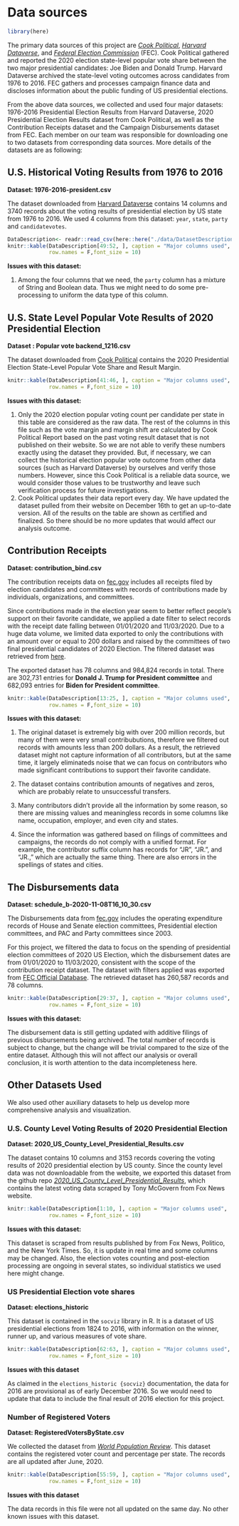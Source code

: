 # Data sources

```r
library(here)
```

The primary data sources of this project are [*Cook Political*](https://cookpolitical.com/), [*Harvard Dataverse*](https://dataverse.harvard.edu/dataset.xhtml?persistentId=doi:10.7910/DVN/42MVDX), and  [*Federal Election Commission*](http://fec.gov/data/) (FEC). Cook Political gathered and reported the 2020 election state-level popular vote share between the two major presidential candidates: Joe Biden and Donald Trump. Harvard Dataverse archived the state-level voting outcomes across candidates from 1976 to 2016. FEC gathers and processes campaign finance data and discloses information about the public funding of US presidential elections. 

From the above data sources, we collected and used four major datasets: 1976-2016 Presidential Election Results from Harvard Dataverse, 2020 Presidential Election Results dataset from Cook Political, as well as the Contribution Receipts dataset and the Campaign Disbursements dataset from FEC. Each member on our team was responsible for downloading one to two datasets from corresponding data sources. More details of the datasets are as following:


## U.S. Historical Voting Results from 1976 to 2016

**Dataset: 1976-2016-president.csv** 

The dataset downloaded from [Harvard Dataverse](https://dataverse.harvard.edu/dataset.xhtml?persistentId=doi:10.7910/DVN/42MVDX) contains 14 columns and 3740 records about the voting results of presidential election by US state from 1976 to 2016. We used 4 columns from this dataset: `year`, `state`, `party` and `candidatevotes`.

```r
DataDescription<- readr::read_csv(here::here("./data/DatasetDescription.csv"))
knitr::kable(DataDescription[49:52, ], caption = "Major columns used",
             row.names = F,font_size = 10)
```

**Issues with this dataset: **

1. Among the four columns that we need, the `party` column has a mixture of String and Boolean data. Thus we might need to do some pre-processing to uniform the data type of this column. 

## U.S. State Level Popular Vote Results of 2020 Presidential Election

**Dataset : Popular vote backend_1216.csv**

The dataset downloaded from [Cook Political](https://cookpolitical.com/2020-national-popular-vote-tracker) contains the 2020 Presidential Election State-Level Popular Vote Share and Result Margin.

```r
knitr::kable(DataDescription[41:46, ], caption = "Major columns used",
             row.names = F,font_size = 10)
```

**Issues with this dataset: **

1. Only the 2020 election popular voting count per candidate per state in this table are considered as the raw data. The rest of the columns in this file such as the vote margin and margin shift are calculated by Cook Political Report based on the past voting result dataset that is not published on their website. So we are not able to verify these numbers exactly using the dataset they provided. But, if necessary, we can collect the historical election popular vote outcome from other data sources (such as Harvard Dataverse) by ourselves and verify those numbers. However, since this Cook Political is a reliable data source, we would consider those values to be trustworthy and leave such verification process for future investigations.
2. Cook Political updates their data report every day. We have updated the dataset pulled from their website on December 16th to get an up-to-date version. All of the results on the table are shown as certified and finalized. So there should be no more updates that would affect our analysis outcome. 

## Contribution Receipts

**Dataset: contribution_bind.csv**

The contribution receipts data on [fec.gov](https://www.fec.gov/) includes all receipts filed by election candidates and committees with records of contributions made by individuals, organizations, and committees. 
 
Since contributions made in the election year seem to better reflect people's support on their favorite candidate, we applied a date filter to select records with the receipt date falling between 01/01/2020 and 11/03/2020. Due to a huge data volume, we limited data exported to only the contributions with an amount over or equal to 200 dollars and raised by the committees of two final presidential candidates of 2020 Election. The filtered dataset was retrieved from [here](https://www.fec.gov/data/receipts/?recipient_committee_type=P&data_type=processed&committee_id=C00580100&committee_id=C00703975&two_year_transaction_period=2020&min_date=01%2F01%2F2020&max_date=11%2F03%2F2020&is_individual=true&min_amount=200).

The exported dataset has 78 columns and 984,824 records in total. There are 302,731 entries for **Donald J. Trump for President committee** and 682,093 entries for **Biden for President committee**. 

```r
knitr::kable(DataDescription[13:25, ], caption = "Major columns used",
             row.names = F,font_size = 10)
```

**Issues with this dataset: **

1. The original dataset is extremely big with over 200 million records, but many of them were very small contribubutions, therefore we filtered out records with amounts less than 200 dollars. As a result, the retrieved dataset might not capture information of all contributors, but at the same time, it largely eliminateds noise that we can focus on contributors who made significant contributions to support their favorite candidate.

2. The dataset contains contribution amounts of negatives and zeros, which are probably relate to unsuccessful transfers.

3. Many contributors didn't provide all the information by some reason, so there are missing values and meaningless records in some columns like name, occupation, employer, and even city and states. 

4. Since the information was gathered based on filings of committees and campaigns, the records do not comply with a unified format. For example, the contributor suffix column has records for "JR", "JR.", and "JR.," which are actually the same thing. There are also errors in the spellings of states and cities.

## The Disbursements data

**Dataset: schedule_b-2020-11-08T16_10_30.csv**

The Disbursements data from [fec.gov](https://www.fec.gov/) includes the operating expenditure records of House and Senate election committees, Presidential election committees, and PAC and Party committees since 2003. 

For this project, we filtered the data to focus on the spending of presidential election committees of 2020 US Election, which the disbursement dates are from 01/01/2020 to 11/03/2020, consistent with the scope of the contribution receipt dataset. The dataset with filters applied was exported from [FEC Official Database](https://www.fec.gov/data/disbursements/?spender_committee_type=P&data_type=processed&min_date=01%2F01%2F2020&max_date=11%2F03%2F2020). The retrieved dataset has 260,587 records and 78 columns.

```r
knitr::kable(DataDescription[29:37, ], caption = "Major columns used",
             row.names = F,font_size = 10)
```

**Issues with this dataset: **

The disbursement data is still getting updated with additive filings of previous disbursements being archived. The total number of records is subject to change, but the change will be trivial compared to the size of the entire dataset. Although this will not affect our analysis or overall conclusion, it is worth attention to the data incompleteness here.


## Other Datasets Used
We also used other auxiliary datasets to help us develop more comprehensive analysis and visualization.

### U.S. County Level Voting Results of 2020 Presidential Election

**Dataset: 2020_US_County_Level_Presidential_Results.csv**

The dataset contains 10 columns and 3153 records covering the voting results of 2020 presidential election by US county. Since the county level data was not downloadable from the website, we exported this dataset from the github repo [*2020_US_County_Level_Presidential_Results*](https://github.com/tonmcg/US_County_Level_Election_Results_08-20/blob/master/2020_US_County_Level_Presidential_Results.csv), which contains the latest voting data scraped by Tony McGovern from Fox News website.

```r
knitr::kable(DataDescription[1:10, ], caption = "Major columns used",
             row.names = F,font_size = 10)
```

**Issues with this dataset: **

This dataset is scraped from results published by from Fox News, Politico, and the New York Times. So, it is update in real time and some columns may be changed. Also, the election votes counting and post-election processing are ongoing in several states, so individual statistics we used here might change. 

### US Presidential Election vote shares

**Dataset: elections_historic**

This dataset is contained in the `socviz` library in R. It is a dataset of US presidential elections from 1824 to 2016, with information on the winner, runner up, and various measures of vote share.

```r
knitr::kable(DataDescription[62:63, ], caption = "Major columns used",
             row.names = F,font_size = 10)
```

**Issues with this dataset**

As claimed in the `elections_historic {socviz}` documentation, the data for 2016 are provisional as of early December 2016. So we would need to update that data to include the final result of 2016 election for this project.

### Number of Registered Voters

**Dataset: RegisteredVotersByState.csv**

We collected the dataset from [*World Population Review*](https://worldpopulationreview.com/state-rankings/number-of-registered-voters-by-state). This dataset contains the registered voter count and percentage per state. The records are all updated after June, 2020.

```r
knitr::kable(DataDescription[55:59, ], caption = "Major columns used",
             row.names = F,font_size = 10)
```

**Issues with this dataset**

The data records in this file were not all updated on the same day. No other known issues with this dataset. 


